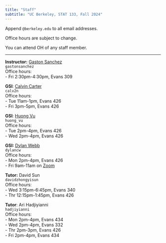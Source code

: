 ```yaml
---
title: "Staff"
subtitle: "UC Berkeley, STAT 133, Fall 2024"
---
```



Append `@berkeley.edu` to all email addresses.

Office hours are subject to change.

You can attend OH of any staff member.

-----

::: {.grid}

::: {.g-col-6}
**Instructor:** <a href='https://www.gastonsanchez.com' target='_blank'>Gaston Sanchez</a><br>
`gastonsanchez`<br>
Office hours: <br>
- Fri 2:30pm-4:30pm, Evans 309<br>
:::

::: {.g-col-6}
**GSI**: <a href="https://statistics.berkeley.edu/people/calvin-carter" target="_blank">Calvin Carter</a><br>
`calv2n`<br>
Office hours:<br>
- Tue 11am-1pm, Evans 426<br>
- Fri 3pm-5pm, Evans 426
:::


::: {.g-col-6}
**GSI**: <a href="https://statistics.berkeley.edu/people/huong-bui-thien-vu" target="_blank">Huong Vu</a><br>
`huong_vu`<br>
Office hours: <br>
- Tue 2pm-4pm, Evans 426<br>
- Wed 2pm-4pm, Evans 426
:::

::: {.g-col-6}
**GSI:** <a href="https://statistics.berkeley.edu/people/dylan-webb" target="_blank">Dylan Webb</a><br>
`dylancw`<br>
Office hours: <br>
- Mon 2pm-4pm, Evans 426<br>
- Fri 9am-11am on <a href="https://berkeley.zoom.us/j/98645047519" target="_blank">Zoom</a>
:::


::: {.g-col-6}
**Tutor:** David Sun<br>
`davidzhongyisun`<br>
Office hours: <br>
- Wed 3:15pm-6:45pm, Evans 340<br>
- Thr 12:15pm-1:45pm, Evans 426
:::

::: {.g-col-6}
**Tutor**: Ari Hadjiyianni<br>
`hadjiyianni`<br>
Office hours: <br>
- Mon 2pm-4pm, Evans 434<br>
- Wed 2pm-4pm, Evans 332<br>
- Thr 2pm-3pm, Evans 426<br>
- Fri 2pm-4pm, Evans 434<br>
:::

:::

